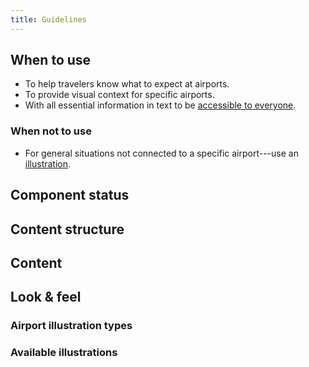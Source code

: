 ```yaml
---
title: Guidelines
---
```




<ReactExample name="AirportIllustration" />

## When to use

- To help travelers know what to expect at airports.
- To provide visual context for specific airports.
- With all essential information in text to be [accessible to everyone](/foundation/accessibility/).

### When not to use

- For general situations not connected to a specific airport---use an [illustration](/components/visuals/illustration/).

## Component status

<ComponentStatus component="AirportIllustration" />

## Content structure

<FigmaFile
  file="4QJZqvBvRrLu6t9mwObCkA"
  node="642%3A2202"
  alt="Image: helps users match instructions with real signage."
/>

## Content

<IllustrationNonvisualSnippet />

<Guideline type="do" title="Use meaningful alt text">

<FigmaFile
  file="fannvRpkOJK6uxxT33EKaa"
  node="72%3A0"
  alt="A picture with alternative text underneath: Follow all directions for priority security lanes."
/>
<FigmaFile
  file="fannvRpkOJK6uxxT33EKaa"
  node="72%3A4"
  alt="A picture with alternative text underneath: A corridor with orange railings surrounding a dark circle with a white arrow underlined by two lines, one white and the other orange."
/>

</Guideline>

## Look & feel

### Airport illustration types

<IllustrationTypesSnippet />

### Available illustrations

<IllustrationList airport />
